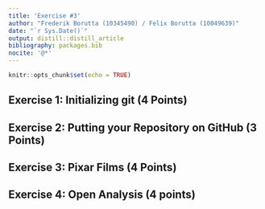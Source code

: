 ```yaml
---
title: 'Exercise #3'
author: "Frederik Borutta (10345490) / Felix Borutta (10049639)"
date: "`r Sys.Date()`"
output: distill::distill_article
bibliography: packages.bib
nocite: '@*'
---
```


```r
knitr::opts_chunk$set(echo = TRUE)
```

## Exercise 1: Initializing git (4 Points)



## Exercise 2: Putting your Repository on GitHub (3 Points)


## Exercise 3: Pixar Films (4 Points)


## Exercise 4: Open Analysis (4 points)
